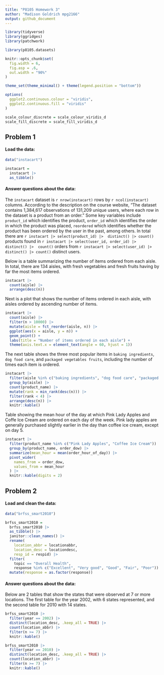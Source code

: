 ```yaml
---
title: "P8105 Homework 3"
author: "Madison Goldrich mpg2166"
output: github_document
---
```


```r
library(tidyverse)
library(ggridges)
library(patchwork)

library(p8105.datasets)

knitr::opts_chunk$set(
  fig.width = 6,
  fig.asp = .6,
  out.width = "90%"
)

theme_set(theme_minimal() + theme(legend.position = "bottom"))

options(
  ggplot2.continuous.colour = "viridis",
  ggplot2.continuous.fill = "viridis"
)

scale_colour_discrete = scale_colour_viridis_d
scale_fill_discrete = scale_fill_viridis_d
```


## Problem 1

#### Load the data:

```r
data("instacart")

instacart =
  instacart |> 
  as_tibble()
```

#### Answer questions about the data: 

The `instacart` dataset is `r nrow(instacart)` rows by `r ncol(instacart)` columns. According to the description on the course website, "The dataset contains 1,384,617 observations of 131,209 unique users, where each row in the dataset is a product from an order." Some key variables include `product_id` which identifies the product, `order_id` which identifies the order in which the product was placed, `reordered` which identifies whether the product has been ordered by the user in the past, among others. In total there are `r instacart |> select(product_id) |>  distinct() |> count()` products found in `r instacart |> select(user_id, order_id) |>  distinct() |>  count()` orders from `r instacart |> select(user_id) |> distinct() |> count()` distinct users.

Below is a table summarizing the number of items ordered from each aisle. In total, there are 134 aisles, with fresh vegetables and fresh fruits having by far the most items ordered.

```r
instacart |> 
  count(aisle) |> 
  arrange(desc(n))
```

Next is a plot that shows the number of items ordered in each aisle, with aisles ordered by ascending number of items.

```r
instacart |> 
  count(aisle) |> 
  filter(n > 10000) |> 
  mutate(aisle = fct_reorder(aisle, n)) |> 
  ggplot(aes(x = aisle, y = n)) +
  geom_point() +
  labs(title = "Number of items ordered in each aisle") +
  theme(axis.text.x = element_text(angle = 60, hjust = 1))
```

The next table shows the three most popular items in `baking ingredients`, `dog food care`, and `packaged vegetables fruits`, including the number of times each item is ordered.

```r
instacart |> 
  filter(aisle %in% c("baking ingredients", "dog food care", "packaged vegetables fruits")) |> 
  group_by(aisle) |> 
  count(product_name) |> 
  mutate(rank = min_rank(desc(n))) |> 
  filter(rank < 4) |> 
  arrange(desc(n)) |> 
  knitr::kable()
```

Table showing the mean hour of the day at which Pink Lady Apples and Coffe Ice Cream are ordered on each day of the week. Pink lady apples are generally purchased slightly earlier in the day than coffee ice cream, except on day 5.

```r
instacart |> 
  filter(product_name %in% c("Pink Lady Apples", "Coffee Ice Cream")) |> 
  group_by(product_name, order_dow) |> 
  summarize(mean_hour = mean(order_hour_of_day)) |> 
  pivot_wider(
    names_from = order_dow,
    values_from = mean_hour
  ) |> 
  knitr::kable(digits = 2)
```


## Problem 2

#### Load and clean the data:

```r
data("brfss_smart2010")

brfss_smart2010 = 
  brfss_smart2010 |> 
  as_tibble() |> 
  janitor::clean_names() |> 
  rename(
    location_abbr = locationabbr, 
    location_desc = locationdesc,
    resp_id = respid) |> 
  filter(
    topic == "Overall Health",
    response %in% c("Excellent", "Very good", "Good", "Fair", "Poor")) |> 
  mutate(response = as.factor(response))
```

#### Answer questions about the data:

Below are 2 tables that show the states that were observed at 7 or more locations. The first table for the year 2002, with 6 states represented, and the second table for 2010 with 14 states.

```r
brfss_smart2010 |> 
  filter(year == 2002) |> 
  distinct(location_desc, .keep_all = TRUE) |> 
  count(location_abbr) |> 
  filter(n >= 7) |> 
  knitr::kable()

brfss_smart2010 |> 
  filter(year == 2010) |> 
  distinct(location_desc, .keep_all = TRUE) |> 
  count(location_abbr) |> 
  filter(n >= 7) |> 
  knitr::kable()
```

